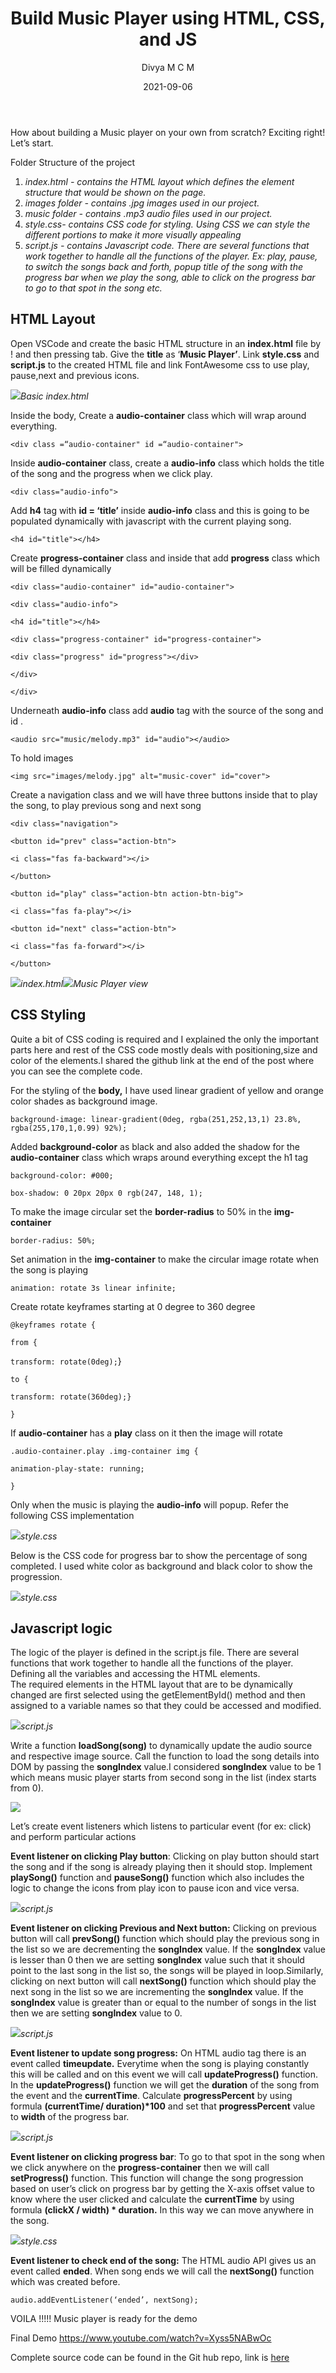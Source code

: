 ﻿---
title: Build Music Player using HTML, CSS, and JS
slug: musicplayer-javascript
image: ./new-2.jpeg
date: 2021-09-06
author: Divya M C M
twitter: https://twitter.com/divyamcm
github: https://github.com/Divyamcm
dev: https://dev.to/divyamcm
tags: ['css', 'javascript', 'webdev']
---

How about building a Music player on your own from scratch? Exciting right! Let’s start.

Folder Structure of the project

1.  _index.html - contains the HTML layout which defines the element structure that would be shown on the page._
2.  _images folder - contains .jpg images used in our project._
3.  _music folder - contains .mp3 audio files used in our project._
4.  _style.css- contains CSS code for styling. Using CSS we can style the different portions to make it more visually appealing_
5.  _script.js - contains Javascript code. There are several functions that work together to handle all the functions of the player. Ex: play, pause, to switch the songs back and forth, popup title of the song with the progress bar when we play the song, able to click on the progress bar to go to that spot in the song etc._

HTML Layout
-----------

Open VSCode and create the basic HTML structure in an **index.html** file by ! and then pressing tab. Give the **title** as ‘**Music Player’**. Link **style.css** and **script.js** to the created HTML file and link FontAwesome css to use play, pause,next and previous icons.

![](https://res.cloudinary.com/thewebdev/image/upload/v1633592631/JavaScript/Music%20Player/BLOG_1_img2_b42te2.jpg)*Basic index.html*

Inside the body, Create a **audio-container** class which will wrap around everything.

`<div class =“audio-container" id =“audio-container">`

Inside **audio-container** class, create a **audio-info** class which holds the title of the song and the progress when we click play.

`<div class="audio-info">`

Add **h4** tag with **id = ‘title’** inside **audio-info** class and this is going to be populated dynamically with javascript with the current playing song.

`<h4 id="title"></h4>`

Create **progress-container** class and inside that add **progress** class which will be filled dynamically

`<div class="audio-container" id="audio-container">`

`<div class="audio-info">`

`<h4 id="title"></h4>`

`<div class="progress-container" id="progress-container">`

`<div class="progress" id="progress"></div>`

`</div>`

`</div>`

Underneath **audio-info** class add **audio** tag with the source of the song and id .

`<audio src="music/melody.mp3" id="audio"></audio>`

To hold images

`<img src="images/melody.jpg" alt="music-cover" id="cover">`

Create a navigation class and we will have three buttons inside that to play the song, to play previous song and next song

`<div class="navigation">`

`<button id="prev" class="action-btn">`

`<i class="fas fa-backward"></i>`

`</button>`

`<button id="play" class="action-btn action-btn-big">`

`<i class="fas fa-play"></i>`

`<button id="next" class="action-btn">`

`<i class="fas fa-forward"></i>`

`</button>`

![](https://res.cloudinary.com/thewebdev/image/upload/v1633592631/JavaScript/Music%20Player/BLOG_1_img3_gwordo.jpg)*index.html*![](https://res.cloudinary.com/thewebdev/image/upload/v1633592632/JavaScript/Music%20Player/BLOG_1_img4_bxtcxb.jpg)*Music Player view*

CSS Styling
-----------

Quite a bit of CSS coding is required and I explained the only the important parts here and rest of the CSS code mostly deals with positioning,size and color of the elements.I shared the github link at the end of the post where you can see the complete code.

For the styling of the **body,** I have used linear gradient of yellow and orange color shades as background image.

`background-image: linear-gradient(0deg, rgba(251,252,13,1) 23.8%, rgba(255,170,1,0.99) 92%);`

Added **background-color** as black and also added the shadow for the **audio-container** class which wraps around everything except the h1 tag

`background-color: #000;`

`box-shadow: 0 20px 20px 0 rgb(247, 148, 1);`

To make the image circular set the **border-radius** to 50% in the **img-container**

`border-radius: 50%;`

Set animation in the **img-container** to make the circular image rotate when the song is playing

`animation: rotate 3s linear infinite;`

Create rotate keyframes starting at 0 degree to 360 degree

`@keyframes rotate {`

`from {`

`transform: rotate(0deg);`}

`to {`

`transform: rotate(360deg);}`

`}`

If **audio-container** has a **play** class on it then the image will rotate

`.audio-container.play .img-container img {`

`animation-play-state: running;`

`}`

Only when the music is playing the **audio-info** will popup. Refer the following CSS implementation

![](https://res.cloudinary.com/thewebdev/image/upload/v1633592632/JavaScript/Music%20Player/BLOG_1_img5_lype7e.jpg)*style.css*

Below is the CSS code for progress bar to show the percentage of song completed. I used white color as background and black color to show the progression.

![](https://res.cloudinary.com/thewebdev/image/upload/v1633592632/JavaScript/Music%20Player/BLOG_1_img6_rnui49.jpg)*style.css*

Javascript logic
----------------

The logic of the player is defined in the script.js file. There are several functions that work together to handle all the functions of the player.  
Defining all the variables and accessing the HTML elements.  
The required elements in the HTML layout that are to be dynamically changed are first selected using the getElementById() method and then assigned to a variable names so that they could be accessed and modified.

![](https://miro.medium.com/max/2732/1*ZIKr0VDr3AHdJfQd61M_eg.jpeg)*script.js*

Write a function **loadSong(song)** to dynamically update the audio source and respective image source. Call the function to load the song details into DOM by passing the **songIndex** value.I considered **songIndex** value to be 1 which means music player starts from second song in the list (index starts from 0).

![](https://res.cloudinary.com/thewebdev/image/upload/v1633592632/JavaScript/Music%20Player/BLOG_1_img8_qwf99y.jpg)

Let’s create event listeners which listens to particular event (for ex: click) and perform particular actions

**Event listener on clicking Play button**: Clicking on play button should start the song and if the song is already playing then it should stop. Implement **playSong()** function and **pauseSong()** function which also includes the logic to change the icons from play icon to pause icon and vice versa.

![](https://res.cloudinary.com/thewebdev/image/upload/v1633592632/JavaScript/Music%20Player/BLOG_1_img9_ral5w3.jpg)*script.js*

**Event listener on clicking Previous and Next button:** Clicking on previous button will call **prevSong()** function which should play the previous song in the list so we are decrementing the **songIndex** value. If the **songIndex** value is lesser than 0 then we are setting **songIndex** value such that it should point to the last song in the list so, the songs will be played in loop.Similarly, clicking on next button will call **nextSong()** function which should play the next song in the list so we are incrementing the **songIndex** value. If the **songIndex** value is greater than or equal to the number of songs in the list then we are setting **songIndex** value to 0.

![](https://res.cloudinary.com/thewebdev/image/upload/v1633592631/JavaScript/Music%20Player/BLOG_1_img10_gv9vcj.jpg)*script.js*

**Event listener to update song progress:** On HTML audio tag there is an event called **timeupdate.** Everytime when the song is playing constantly this will be called and on this event we will call **updateProgress()** function. In the **updateProgress()** function we will get the **duration** of the song from the event and the **currentTime**. Calculate **progressPercent** by using formula **(currentTime/ duration)\*100** and set that **progressPercent** value to **width** of the progress bar.

![](https://res.cloudinary.com/thewebdev/image/upload/v1633592631/JavaScript/Music%20Player/BLOG_1_img11_luyuva.jpg)*script.js*

**Event listener on clicking progress bar**: To go to that spot in the song when we click anywhere on the **progress-container** then we will call **setProgress()** function. This function will change the song progression based on user’s click on progress bar by getting the X-axis offset value to know where the user clicked and calculate the **currentTime** by using formula **(clickX / width) \* duration.** In this way we can move anywhere in the song.

![](https://res.cloudinary.com/thewebdev/image/upload/v1633592631/JavaScript/Music%20Player/BLOG_1_img12_cwndnv.jpg)*style.css*



**Event listener to check end of the song:** The HTML audio API gives us an event called **ended**. When song ends we will call the **nextSong()** function which was created before.

`audio.addEventListener(‘ended’, nextSong);`

VOILA !!!!! Music player is ready for the demo

Final Demo 
https://www.youtube.com/watch?v=Xyss5NABwOc

Complete source code can be found in the Git hub repo, link is [here](https://github.com/Divyamcm/Projects/tree/main/Music-Player)


